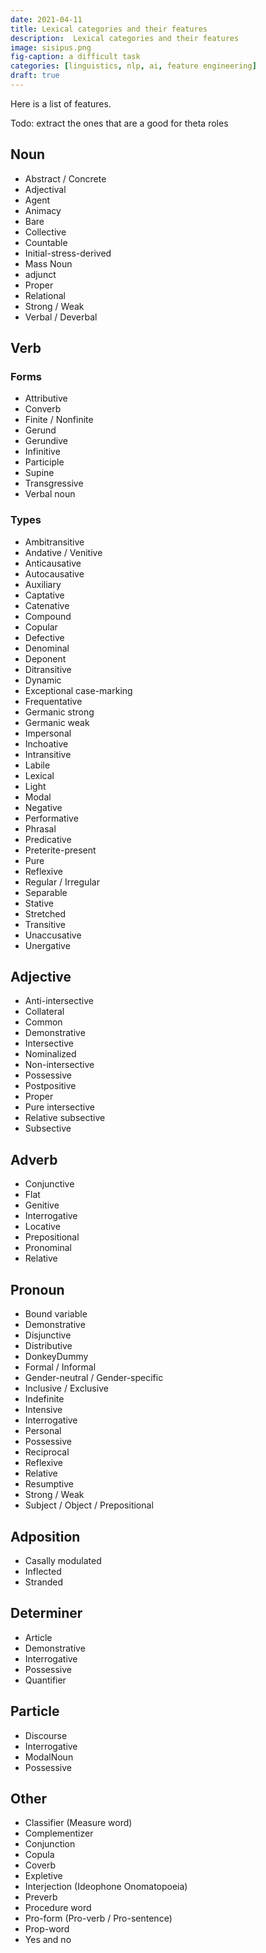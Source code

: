 ```yaml
---
date: 2021-04-11
title: Lexical categories and their features
description:  Lexical categories and their features
image: sisipus.png 
fig-caption: a difficult task
categories: [linguistics, nlp, ai, feature engineering] 
draft: true
---
```


Here is a list of features.

Todo: extract the ones that are a good for theta roles


## Noun	

* Abstract / Concrete
* Adjectival
* Agent
* Animacy
* Bare
* Collective
* Countable
* Initial-stress-derived
* Mass Noun 
* adjunct
* Proper
* Relational
* Strong / Weak 
* Verbal / Deverbal

## Verb	

### Forms	

* Attributive
* Converb
* Finite / Nonfinite
* Gerund
* Gerundive
* Infinitive
* Participle
* Supine
* Transgressive
* Verbal noun

### Types	

* Ambitransitive
* Andative / Venitive
* Anticausative
* Autocausative
* Auxiliary
* Captative
* Catenative
* Compound
* Copular
* Defective
* Denominal
* Deponent
* Ditransitive
* Dynamic
* Exceptional case-marking
* Frequentative
* Germanic strong
* Germanic weak
* Impersonal
* Inchoative
* Intransitive
* Labile
* Lexical
* Light
* Modal
* Negative
* Performative
* Phrasal
* Predicative
* Preterite-present
* Pure
* Reflexive
* Regular / Irregular
* Separable
* Stative
* Stretched
* Transitive
* Unaccusative
* Unergative

## Adjective	

* Anti-intersective
* Collateral
* Common
* Demonstrative
* Intersective
* Nominalized
* Non-intersective
* Possessive
* Postpositive
* Proper
* Pure intersective
* Relative subsective
* Subsective

## Adverb	

* Conjunctive
* Flat
* Genitive
* Interrogative
* Locative
* Prepositional
* Pronominal
* Relative

## Pronoun	

* Bound variable
* Demonstrative
* Disjunctive
* Distributive
* DonkeyDummy
* Formal / Informal
* Gender-neutral / Gender-specific
* Inclusive / Exclusive
* Indefinite
* Intensive
* Interrogative
* Personal
* Possessive
* Reciprocal
* Reflexive
* Relative
* Resumptive
* Strong / Weak
* Subject / Object / Prepositional

## Adposition	

* Casally modulated
* Inflected
* Stranded

## Determiner

* Article
* Demonstrative
* Interrogative
* Possessive
* Quantifier

## Particle

* Discourse
* Interrogative
* ModalNoun
* Possessive

## Other

* Classifier (Measure word)
* Complementizer
* Conjunction
* Copula
* Coverb
* Expletive
* Interjection (Ideophone Onomatopoeia)
* Preverb
* Procedure word
* Pro-form (Pro-verb / Pro-sentence)
* Prop-word
* Yes and no
